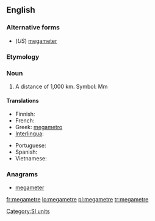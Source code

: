 ==English==

===Alternative forms===
* (''US'') [[megameter]]

===Etymology===
{{prefix|mega|metre}}

===Noun===
{{en-noun}}

# A distance of 1,000 km. Symbol: Mm

====Translations====
{{trans-top|a distance of 1,000 km}}
* Finnish: {{t|fi|megametri}}
* French: {{t|fr|mégamètre|m}}
* Greek: [[megametro]]
* [[Interlingua]]: {{t|ia|megametro}}
{{trans-mid}}
* Portuguese: {{t+|pt|megâmetro|m}}
* Spanish: {{t|es|megametro}}
* Vietnamese: {{t|vi|megamet}}
{{trans-bottom}}

===Anagrams===
* [[megameter#English|megameter]]

[[Category:SI units]]

[[fr:megametre]]
[[lo:megametre]]
[[pl:megametre]]
[[tr:megametre]]